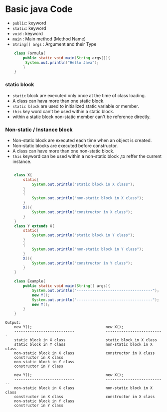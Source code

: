 # Basic java Code

- `public`: keyword
- `static`: keyword
- `void` : keyword
- `main` : Main method (Method Name)
- `String[] args` : Argument and their Type

```java filename="Formula.java" {3} copy
    class Formula{
        public static void main(String args[]){
         System.out.println("Hello Java");
        }
    }
```

### static block

- `static` block are executed only once at the time of class loading.
- A class can hava more than one static block.
- `static block` are used to initialized static variable or member.
- `this` key word can't be used within a static block.
- within a static block non-static member can't be reference directly.

### Non-static / Instance block

- Non-static block are executed each time when an object is created.
- Non-static blocks are executed before constructor.
- A class can have more than one non-static block.
- `this` keyword can be used within a non-static block ,to reffer the current instance.

```java filename="Example.java" {3} copy

    class X{
        static{
            System.out.println("static block in X class");
        }
        {
            System.out.println("non-static block in X class");
        }
        X(){
            System.out.println("constructor in X class");
        }
    }
    class Y extends X{
        static{
            System.out.println("static block in Y class");
        }
        {
            System.out.println("non-static block in Y class");
        }
        X(){
            System.out.println("constructor in Y class");
        }
    }

    class Example{
        public static void main(String[] args){
            System.out.println("----------------------------------");
            new Y();
            System.out.println("----------------------------------");
            new Y();
        }
    }

```

```text filename="Output" {3} copy
Output:
    new Y();                                 new X();
    ---------------------------              --------------------------
    static block in X class                  static block in X class
    static block in Y class                  non-static block in X class
    non-static block in X class              constructor in X class
    constructor in X class
    non-static block in Y class
    constructor in Y class

    new Y();                                 new X();
    ---------------------------              ---------------------------
    non-static block in X class              non-static block in X class
    constructor in X class                   constructor in X class
    non-static block in Y class
    constructor in Y class

```
